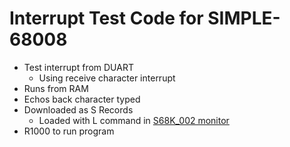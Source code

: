 = Interrupt Test Code for SIMPLE-68008 =

* Test interrupt from DUART
** Using receive character interrupt
* Runs from RAM
* Echos back character typed
* Downloaded as S Records
** Loaded with L command in [https://github.com/douggilliland/Linux-68k/tree/S-Record-Load-working/S68K_002 S68K_002 monitor]
* R1000 to run program
